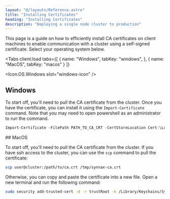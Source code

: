 ```yaml
---
layout: "@/layouts/Reference.astro"
title: "Installing Certificates"
heading: "Installing Certificates"
description: "Deploying a single node cluster to production"
---
```



This page is a guide on how to efficiently install CA certificates on client machines 
to enable communication with a cluster using a self-signed certificate. Select your 
operating system below.

<Tabs
    client:load
    tabs={[
        { name: "Windows", tabKey: "windows", },
        { name: "MacOS", tabKey: "macos" }
    ]}
>
<Icon.OS.Windows slot="windows-icon" />
<Fragment slot="windows">
## Windows

To start off, you'll need to pull the CA certificate from the cluster. Once you have the
certificate, you can install it using the `Import-Certificate` command. Note that you 
may need to open powershell as an administrator to run the command.

```powershell
Import-Certificate -FilePath PATH_TO_CA_CRT -CertStoreLocation Cert:\LocalMachine\Root
```
</Fragment>
<Icon.OS.MacOS slot="macos-icon" />
<Fragment slot="macos">
## MacOS

To start off, you'll need to pull the CA certificate from the cluster. If you have ssh
access to the cluster, you can use the `scp` command to pull the certificate:

```bash
scp user@cluster:/path/to/ca.crt /tmp/synnax-ca.crt
```

Otherwise, you can copy and paste the certificate into a new file. Open a new terminal 
and run the following command:

```bash
sudo security add-trusted-cert -d -r trustRoot -k /Library/Keychains/System.keychain /tmp/synnax-ca.crt
```

</Fragment>
</Tabs>